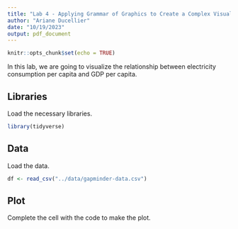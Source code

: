 ```yaml
---
title: "Lab 4 - Applying Grammar of Graphics to Create a Complex Visualization"
author: "Ariane Ducellier"
date: "10/19/2023"
output: pdf_document
---
```


```r
knitr::opts_chunk$set(echo = TRUE)
```

In this lab, we are going to visualize the relationship between electricity consumption per capita and GDP per capita.

## Libraries

Load the necessary libraries.

```r
library(tidyverse)
```

## Data

Load the data.

```r
df <- read_csv("../data/gapminder-data.csv")
```

## Plot

Complete the cell with the code to make the plot.

```r
```
